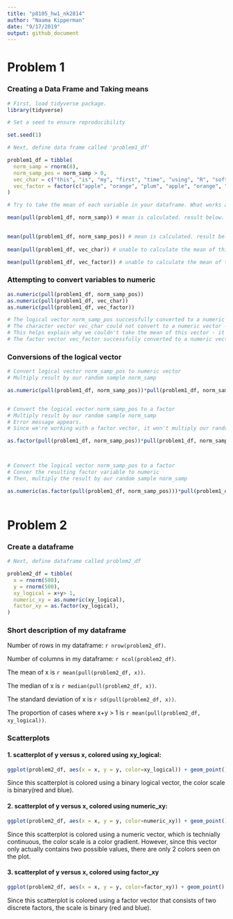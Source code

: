 ```yaml
---
title: "p8105_hw1_nk2814"
author: "Naama Kipperman"
date: "9/17/2019"
output: github_document
---
```




# Problem 1
### Creating a Data Frame and Taking means



```r

# First, load tidyverse package.
library(tidyverse)   

# Set a seed to ensure reproducibility

set.seed(1)

# Next, define data frame called 'problem1_df'

problem1_df = tibble(    
  norm_samp = rnorm(8),    
  norm_samp_pos = norm_samp > 0,  
  vec_char = c("this", "is", "my", "first", "time", "using", "R", "software"),   
  vec_factor = factor(c("apple", "orange", "plum", "apple", "orange", "plum", "apple", "orange"))
)

# Try to take the mean of each variable in your dataframe. What works and what doesn’t?

mean(pull(problem1_df, norm_samp)) # mean is calculated. result below.
                                   

mean(pull(problem1_df, norm_samp_pos)) # mean is calculated. result below.
                                       
mean(pull(problem1_df, vec_char)) # unable to calculate the mean of this character vector. error message below.

mean(pull(problem1_df, vec_factor)) # unable to calculate the mean of this factor vector. error message below.

```

### Attempting to convert variables to numeric 

``` r
as.numeric(pull(problem1_df, norm_samp_pos))
as.numeric(pull(problem1_df, vec_char))
as.numeric(pull(problem1_df, vec_factor))

# The logical vector norm_samp_pos successfully converted to a numeric vector. 
# The character vector vec_char could not convert to a numeric vector - NA's were introduced by coercion instead. 
# This helps explain why we couldn't take the mean of this vector - it's a string of characters.
# The factor vector vec_factor successfully converted to a numeric vector of 1, 2, and 3. 

```

### Conversions of the logical vector
```r

# Convert logical vector norm_samp_pos to numeric vector
# Multiply result by our random sample norm_samp

as.numeric(pull(problem1_df, norm_samp_pos))*pull(problem1_df, norm_samp) # Resulting vector below:


# Convert the logical vector norm_samp_pos to a factor 
# Multiply result by our random sample norm_samp
# Error message appears.
# Since we're working with a factor vector, it won't multiply our random sample of numbers

as.factor(pull(problem1_df, norm_samp_pos))*pull(problem1_df, norm_samp)



# Convert the logical vector norm_samp_pos to a factor 
# Conver the resulting factor variable to numeric
# Then, multiply the result by our random sample norm_samp

as.numeric(as.factor(pull(problem1_df, norm_samp_pos)))*pull(problem1_df, norm_samp) # Resulting vector below:



```

# Problem 2 
### Create a dataframe 

```r


# Next, define dataframe called problem2_df

problem2_df = tibble(    
  x = rnorm(500),
  y = rnorm(500),
  xy_logical = x+y> 1,  
  numeric_xy = as.numeric(xy_logical),
  factor_xy = as.factor(xy_logical),
)
```

### Short description of my dataframe

Number of rows in my dataframe: `r nrow(problem2_df)`.


Number of columns in my dataframe: `r ncol(problem2_df)`.


The mean of x is `r mean(pull(problem2_df, x))`.


The median of x is `r median(pull(problem2_df, x))`. 

The standard deviation of x is `r sd(pull(problem2_df, x))`. 

The proportion of cases where x+y > 1 is `r mean(pull(problem2_df, xy_logical))`. 

### Scatterplots

#### 1. scatterplot of y versus x, colored using xy_logical:
``` r

ggplot(problem2_df, aes(x = x, y = y, color=xy_logical)) + geom_point()

```

Since this scatterplot is colored using a binary logical vector, the color scale is binary(red and blue).


#### 2. scatterplot of y versus x, colored using numeric_xy:

```r
ggplot(problem2_df, aes(x = x, y = y, color=numeric_xy)) + geom_point()

```

Since this scatterplot is colored using a numeric vector, which is technially continuous, the color scale is a color gradient.
However, since this vector only actually contains two possible values, there are only 2 colors seen on the plot.

#### 3. scatterplot of y versus x, colored using factor_xy

```r
ggplot(problem2_df, aes(x = x, y = y, color=factor_xy)) + geom_point()


```

Since this scatterplot is colored using a factor vector that consists of two discrete factors, the scale is binary (red and blue). 
